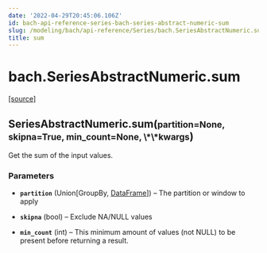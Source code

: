 ```yaml
---
date: '2022-04-29T20:45:06.106Z'
id: bach-api-reference-series-bach-series-abstract-numeric-sum
slug: /modeling/bach/api-reference/Series/bach.SeriesAbstractNumeric.sum/
title: sum
---
```


# bach.SeriesAbstractNumeric.sum

<div class="method">

&#8203;<span class="view-source">[[source]](https://github.com/objectiv/objectiv-analytics/blob/main/bach/bach/series/series_numeric.py)</span>

<h2 class="signature-class"><span class="additional-name">SeriesAbstractNumeric.</span><span class="name">sum(</span><small class="parameter-list"><span class="parameter" id="partition">partition=None</span>, <span class="parameter" id="skipna">skipna=True</span>, <span class="parameter" id="min_count">min_count=None</span>, <span class="parameter" id="**">\*\*kwargs</span></small>)</h2>


<div class="content">

Get the sum of the input values.


### Parameters

* **`partition`** (Union[GroupBy, [DataFrame](/docs/modeling/bach/api-reference/DataFrame/bach.DataFrame/#bach.DataFrame)]) – The partition or window to apply

* **`skipna`** (bool) – Exclude NA/NULL values

* **`min_count`** (int) – This minimum amount of values (not NULL) to be present before returning a result.



</div>

</div>
